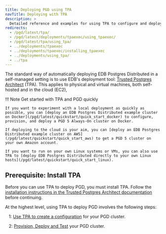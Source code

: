 ```yaml
---
title: Deploying PGD using TPA
navTitle: Deploying with TPA
description: >
  Detailed reference and examples for using TPA to configure and deploy PGD
redirects:
  - /pgd/latest/tpa/
  - /pgd/latest/deployments/tpaexec/using_tpaexec/
  - /pgd/latest/tpa/using_tpa/
  - ../deployments/tpaexec
  - ../deployments/tpaexec/installing_tpaexec
  - ../deployments/using_tpa/ 
  - ../tpa
---
```


The standard way of automatically deploying EDB Postgres Distributed in a self-managed setting is to use EDB's deployment tool: [Trusted Postgres Architect](/tpa/latest/) (TPA). 
This applies to physical and virtual machines, both self-hosted and in the cloud (EC2),

<span id="getting-started"></span>

!!! Note Get started with TPA and PGD quickly 

    If you want to experiment with a local deployment as quickly as possible, you can [deploy an EDB Postgres Distributed example cluster on Docker](/pgd/latest/quickstart/quick_start_docker) to configure, provision, and deploy a PGD 5 Always-On cluster on Docker.
    
    If deploying to the cloud is your aim, you can [deploy an EDB Postgres Distributed example cluster on AWS](/pgd/latest/quickstart/quick_start_aws) to get a PGD 5 cluster on your own Amazon account.

    If you want to run on your own Linux systems or VMs, you can also use TPA to [deploy EDB Postgres Distributed directly to your own Linux hosts](/pgd/latest/quickstart/quick_start_linux).

## Prerequisite: Install TPA

Before you can use TPA to deploy PGD, you must install TPA. Follow the [installation instructions in the Trusted Postgres Architect documentation](/tpa/latest/INSTALL/) before continuing.


At the highest level, using TPA to deploy PGD involves the following steps:

&nbsp;&nbsp;&nbsp;1: [Use TPA to create a configuration](01-configuring) for your PGD cluster.

&nbsp;&nbsp;&nbsp;2: [Provision, Deploy and Test](02-deploying) your PGD cluster.
